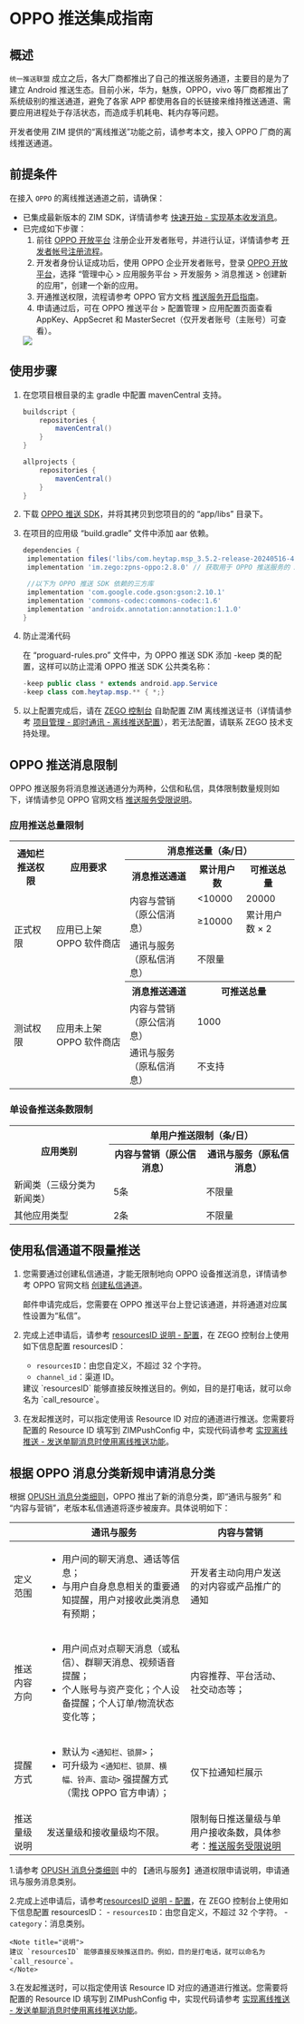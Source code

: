 # OPPO 推送集成指南


## 概述

`统一推送联盟` 成立之后，各大厂商都推出了自己的推送服务通道，主要目的是为了建立 Android 推送生态。目前小米，华为，魅族，OPPO，vivo 等厂商都推出了系统级别的推送通道，避免了各家 APP 都使用各自的长链接来维持推送通道、需要应用进程处于存活状态，而造成手机耗电、耗内存等问题。

开发者使用 ZIM 提供的“离线推送”功能之前，请参考本文，接入 OPPO 厂商的离线推送通道。  

## 前提条件

在接入 `OPPO` 的离线推送通道之前，请确保：

- 已集成最新版本的 ZIM SDK，详情请参考 [快速开始 - 实现基本收发消息](./../Send%20and%20receive%20messages.mdx)。
- 已完成如下步骤：
    1. 前往 [OPPO 开放平台](https://open.oppomobile.com/#id=1) 注册企业开发者账号，并进行认证，详情请参考 [开发者帐号注册流程](https://open.oppomobile.com/wiki/doc#id=10446)。
    2. 开发者身份认证成功后，使用 OPPO 企业开发者账号，登录 [OPPO 开放平台](https://open.oppomobile.com/#id=1)，选择 “管理中心 > 应用服务平台 > 开发服务 > 消息推送 > 创建新的应用”，创建一个新的应用。
    3. 开通推送权限，流程请参考 OPPO 官方文档 [推送服务开启指南](https://open.oppomobile.com/new/developmentDoc/info?id=10195)。
    4. 申请通过后，可在 OPPO 推送平台 > 配置管理 > 应用配置页面查看 AppKey、AppSecret 和 MasterSecret（仅开发者账号（主账号）可查看）。
    <Frame width="512" height="auto" caption=""><img src="https://storage.zego.im/sdk-doc/Pics/ZIM/OPPO_MasterSecret.jpeg" /></Frame>    

## 使用步骤

1. 在您项目根目录的主 gradle 中配置 mavenCentral 支持。

    ```groovy {3,9}
    buildscript {  
        repositories {  
            mavenCentral()  
        }  
    }  

    allprojects {
        repositories {  
            mavenCentral()  
        }     
    }
    ```

2. 下载 [OPPO 推送 SDK](https://storage.zego.im/zpns/sdk/oppo/com.heytap.msp_3.5.2-release-20240516-416001043.aar)，并将其拷贝到您项目的的 “app/libs” 目录下。

3. 在项目的应用级 “build.gradle” 文件中添加 aar 依赖。
    ```groovy
    dependencies {
     implementation files('libs/com.heytap.msp_3.5.2-release-20240516-416001043.aar') // 版本为 3.5.2 的 OPPO 推送 SDK
     implementation 'im.zego:zpns-oppo:2.8.0' // 获取用于 OPPO 推送服务的 ZPNs 库

     //以下为 OPPO 推送 SDK 依赖的三方库
     implementation 'com.google.code.gson:gson:2.10.1'
     implementation 'commons-codec:commons-codec:1.6'
     implementation 'androidx.annotation:annotation:1.1.0'
    }
    ```

4. 防止混淆代码
    
    在 “proguard-rules.pro” 文件中，为 OPPO 推送 SDK 添加 -keep 类的配置，这样可以防止混淆 OPPO 推送 SDK 公共类名称：

    ```java
    -keep public class * extends android.app.Service
    -keep class com.heytap.msp.** { *;}
    ```

5. 以上配置完成后，请在 [ZEGO 控制台](https://console.zego.im/) 自助配置 ZIM 离线推送证书（详情请参考 [项目管理 - 即时通讯 - 离线推送配置](https://doc-zh.zego.im/article/16233)），若无法配置，请联系 ZEGO 技术支持处理。

## OPPO 推送消息限制

OPPO 推送服务将消息推送通道分为两种，公信和私信，具体限制数量规则如下，详情请参见 OPPO 官网文档 [推送服务受限说明](https://open.oppomobile.com/new/developmentDoc/info?id=11210)。

### 应用推送总量限制

<table>
  <tbody>
    <tr>
      <th rowspan="2">通知栏推送权限</th>
      <th rowspan="2">应用要求</th>
      <th colspan="3">消息推送量（条/日）</th>
    </tr>
    <tr>
      <th>消息推送通道</th>
      <th>累计用户数</th>
      <th>可推送总量</th>
    </tr>
    <tr>
      <td rowspan="3">正式权限</td>
      <td rowspan="3">应用已上架 OPPO 软件商店</td>
      <td rowspan="2">内容与营销（原公信消息）</td>
      <td>&lt;10000</td>
      <td>20000</td>
    </tr>
    <tr>
      <td>≥10000</td>
      <td>累计用户数 × 2</td>
    </tr>
    <tr>
      <td>通讯与服务（原私信消息）</td>
      <td colspan="2">不限量</td>
    </tr>
    <tr>
      <td rowspan="3">测试权限</td>
      <td rowspan="3">应用未上架 OPPO 软件商店</td>
      <th>消息推送通道</th>
      <th colspan="2">可推送总量</th>
    </tr>
    <tr>
      <td>内容与营销（原公信消息）</td>
      <td colspan="2">1000</td>
    </tr>
    <tr>
      <td>通讯与服务（原私信消息）</td>
      <td colspan="2">不支持</td>
    </tr>
  </tbody>
</table>

### 单设备推送条数限制

<table>
  <tbody>
    <tr>
      <th rowspan="2">应用类别</th>
      <th colspan="2">单用户推送限制（条/日）</th>
    </tr>
    <tr>
      <th>内容与营销（原公信消息）</th>
      <th>通讯与服务（原私信消息）</th>
    </tr>
    <tr>
      <td>新闻类（三级分类为新闻类）</td>
      <td>5条</td>
      <td>不限量</td>
    </tr>
    <tr>
      <td>其他应用类型</td>
      <td>2条</td>
      <td>不限量</td>
    </tr>
  </tbody>
</table>


## 使用私信通道不限量推送

1. 您需要通过创建私信通道，才能无限制地向 OPPO 设备推送消息，详情请参考 OPPO 官网文档 <a href="https://open.oppomobile.com/new/developmentDoc/info?id=12391" target="_blank" rel="noreferrer noopener">创建私信通道</a>。

    <Warning title="注意">
    邮件申请完成后，您需要在 OPPO 推送平台上登记该通道，并将通道对应属性设置为“私信”。   
    </Warning>

2. 完成上述申请后，请参考 [resourcesID 说明 - 配置](./ResourcesID%20introduction.mdx#配置)，在 ZEGO 控制台上使用如下信息配置 resourcesID： 
    - `resourcesID`：由您自定义，不超过 32 个字符。
    - `channel_id`：渠道 ID。

    <Note title="说明">
    建议 `resourcesID` 能够直接反映推送目的。例如，目的是打电话，就可以命名为 `call_resource`。
    </Note>

3. 在发起推送时，可以指定使用该 Resource ID 对应的通道进行推送。您需要将配置的 Resource ID 填写到 ZIMPushConfig 中，实现代码请参考 [实现离线推送 - 发送单聊消息时使用离线推送功能](./Implement%20offline%20push%20notification.mdx#场景-1发送单聊消息时使用离线推送功能)。


## 根据 OPPO 消息分类新规申请消息分类

根据 [OPUSH 消息分类细则](https://open.oppomobile.com/documentation/page/info?id=13189)，OPPO 推出了新的消息分类，即“通讯与服务” 和 “内容与营销”，老版本私信通道将逐步被废弃。具体说明如下：

|  | 通讯与服务 | 内容与营销 |
|--|--|--|
| 定义范围 | <ul><li>用户间的聊天消息、通话等信息；</li><li>与用户自身息息相关的重要通知提醒，用户对接收此类消息有预期；</li></ul> | 开发者主动向用户发送的对内容或产品推广的通知 |
| 推送内容方向 | <ul><li>用户间点对点聊天消息（或私信）、群聊天消息、视频语音提醒；</li><li>个人账号与资产变化；个人设备提醒；个人订单/物流状态变化等；</li></ul> | 内容推荐、平台活动、社交动态等； |
| 提醒方式 | <ul><li>默认为 `<通知栏、锁屏>`；</li><li>可升级为 `<通知栏、锁屏、横幅、铃声、震动>` 强提醒方式（需找 OPPO 官方申请）；</li></ul> | 仅下拉通知栏展示 |
| 推送量级说明 | 发送量级和接收量级均不限。 | 限制每日推送量级与单用户接收条数，具体参考：[推送服务受限说明](https://open.oppomobile.com/documentation/page/info?id=13190) |


1.请参考 [OPUSH 消息分类细则](https://open.oppomobile.com/documentation/page/info?id=13189) 中的 【通讯与服务】通道权限申请说明，申请通讯与服务消息类别。

2.完成上述申请后，请参考[resourcesID 说明 - 配置](./ResourcesID%20introduction.mdx#配置)，在 ZEGO 控制台上使用如下信息配置 resourcesID： 
    - `resourcesID`：由您自定义，不超过 32 个字符。
    - `category`：消息类别。

    <Note title="说明">
    建议 `resourcesID` 能够直接反映推送目的。例如，目的是打电话，就可以命名为 `call_resource`。
    </Note>
3.在发起推送时，可以指定使用该 Resource ID 对应的通道进行推送。您需要将配置的 Resource ID 填写到 ZIMPushConfig 中，实现代码请参考 [实现离线推送 - 发送单聊消息时使用离线推送功能](./Implement%20offline%20push%20notification.mdx#场景-1发送单聊消息时使用离线推送功能)。